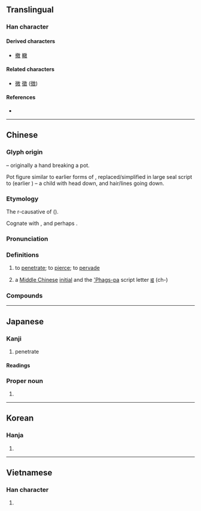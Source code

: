 {{also|彻}}
{{character info}}
==Translingual==

===Han character===
{{Han char|rn=60|rad=彳|as=11|asmjk+=12|sn=14|snmjk+=15|four=28240|canj=HOYBK|ids=⿲彳育攵}}

====Derived characters====
* [[撤]] [[轍]]

====Related characters====
* [[微]] [[徵]] ([[徴]]) <!-- Other 彳 + X + 攵 -->

====References====
* {{Han ref|kx=0371.100|dkj=10245|dj=0698.060|hdz=20844.070|uh=5FB9|ud=24505|bh=B9FD|bd=47613}}

----

==Chinese==
{{zh-forms|s=彻}}

===Glyph origin===
{{Han etym}}
{{Han compound|彳|育|攵|liushu=p|t3=hand}} – originally a hand breaking a pot.

Pot figure similar to earlier forms of {{zh-l|*鬲}}, replaced/simplified in large seal script to {{zh-l|*育}} (earlier {{zh-l|*㐬}}) – a child with head down, and hair/lines going down.

===Etymology===
The r-causative of {{och-l|逝}} ({{zh-ref|Schuessler, 2007}}). 

Cognate with {{och-l|撤|to take away}}, {{och-l|滯|to discard; to leave over; to accumulate}} and perhaps {{och-l|適|id=1|to go}}.

===Pronunciation===
{{zh-pron
|m=chè
|c=cit3
|h=pfs=chha̍t
|mn=thiat/theh
|mn_note=thiat - literary; theh - vernacular
|mn-t=tiêg4/tiag4
|mn-t_note=tiêg4 - Chaozhou; tiag4 - Shantou
|mc=y
|oc=y
|ma=
|cat=v,a
}}

===Definitions===
{{zh-hanzi}}

# to [[penetrate]]; to [[pierce]]; to [[pervade]]
# {{zh-div|母}} {{lb|zh|phonology}} a [[Middle Chinese]] [[initial]] and the [['Phags-pa]] script letter [[ꡅ]] (ch-)

===Compounds===
{{zh-der|不徹頭|侵徹力|劉徹|大徹大悟|徹上徹下|徹侯|徹夜|徹悟|徹懸|徹查|徹耳|徹裡徹外|徹頭徹尾|徹饌|徹首徹尾|徹骨|明徹|曼徹斯特|有司徹|洞徹|漫天徹地|為人為徹|痛徹心腑|痛楚徹骨|聲徹雲霄|說徹|謊徹梢虛|貫徹|貫徹始終|通天徹地|通徹|連更徹夜|響徹雲漢|響徹雲際|響徹雲霄|徹底}}

----

==Japanese==

===Kanji===
{{ja-kanji|grade=c|rs=彳12}}

# penetrate

====Readings====
{{ja-readings
|goon=てち
|kanon=てつ
|kun=とお-る
}}

===Proper noun===
{{ja-pos|proper|あきら|とおる}}

# {{given name|ja|male|sort=あきら}}

----

==Korean==

===Hanja===
{{ko-hanja|철}}

# {{rfdef|ko|sort=彳12}}

----

==Vietnamese==

===Han character===
{{vi-readings|readings=triệt,trẹt,trê,trệt,trịt,trít,xẹt|rs=彳12}}

# {{rfdef|vi|sort=彳12}}